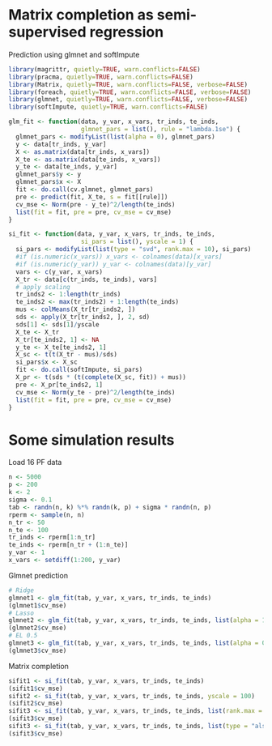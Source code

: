 Matrix completion as semi-supervised regression
========================================================

Prediction using glmnet and softImpute
```r
library(magrittr, quietly=TRUE, warn.conflicts=FALSE)
library(pracma, quietly=TRUE, warn.conflicts=FALSE)
library(Matrix, quietly=TRUE, warn.conflicts=FALSE, verbose=FALSE)
library(foreach, quietly=TRUE, warn.conflicts=FALSE, verbose=FALSE)
library(glmnet, quietly=TRUE, warn.conflicts=FALSE, verbose=FALSE)
library(softImpute, quietly=TRUE, warn.conflicts=FALSE)
```
```r
glm_fit <- function(data, y_var, x_vars, tr_inds, te_inds,
                    glmnet_pars = list(), rule = "lambda.1se") {
  glmnet_pars <- modifyList(list(alpha = 0), glmnet_pars)
  y <- data[tr_inds, y_var]
  X <- as.matrix(data[tr_inds, x_vars])
  X_te <- as.matrix(data[te_inds, x_vars])
  y_te <- data[te_inds, y_var]
  glmnet_pars$y <- y
  glmnet_pars$x <- X
  fit <- do.call(cv.glmnet, glmnet_pars)
  pre <- predict(fit, X_te, s = fit[[rule]])
  cv_mse <- Norm(pre - y_te)^2/length(te_inds)
  list(fit = fit, pre = pre, cv_mse = cv_mse)
}

si_fit <- function(data, y_var, x_vars, tr_inds, te_inds,
                    si_pars = list(), yscale = 1) {
  si_pars <- modifyList(list(type = "svd", rank.max = 10), si_pars)
  #if (is.numeric(x_vars)) x_vars <- colnames(data)[x_vars]
  #if (is.numeric(y_var)) y_var <- colnames(data)[y_var]
  vars <- c(y_var, x_vars)
  X_tr <- data[c(tr_inds, te_inds), vars]
  # apply scaling
  tr_inds2 <- 1:length(tr_inds)
  te_inds2 <- max(tr_inds2) + 1:length(te_inds)
  mus <- colMeans(X_tr[tr_inds2, ])
  sds <- apply(X_tr[tr_inds2, ], 2, sd)
  sds[1] <- sds[1]/yscale
  X_te <- X_tr
  X_tr[te_inds2, 1] <- NA
  y_te <- X_te[te_inds2, 1]
  X_sc <- t(t(X_tr - mus)/sds)
  si_pars$x <- X_sc
  fit <- do.call(softImpute, si_pars)
  X_pr <- t(sds * (t(complete(X_sc, fit)) + mus))
  pre <- X_pr[te_inds2, 1]
  cv_mse <- Norm(y_te - pre)^2/length(te_inds)
  list(fit = fit, pre = pre, cv_mse = cv_mse)
}
```

# Some simulation results

Load 16 PF data

```r
n <- 5000
p <- 200
k <- 2
sigma <- 0.1
tab <- randn(n, k) %*% randn(k, p) + sigma * randn(n, p)
rperm <- sample(n, n)
n_tr <- 50
n_te <- 100
tr_inds <- rperm[1:n_tr]
te_inds <- rperm[n_tr + (1:n_te)]
y_var <- 1
x_vars <- setdiff(1:200, y_var)
```


Glmnet prediction
```r
# Ridge
glmnet1 <- glm_fit(tab, y_var, x_vars, tr_inds, te_inds)
(glmnet1$cv_mse)
# Lasso
glmnet2 <- glm_fit(tab, y_var, x_vars, tr_inds, te_inds, list(alpha = 1))
(glmnet2$cv_mse)
# EL 0.5
glmnet3 <- glm_fit(tab, y_var, x_vars, tr_inds, te_inds, list(alpha = 0.5))
(glmnet3$cv_mse)
```

Matrix completion
```r
sifit1 <- si_fit(tab, y_var, x_vars, tr_inds, te_inds)
(sifit1$cv_mse)
sifit2 <- si_fit(tab, y_var, x_vars, tr_inds, te_inds, yscale = 100)
(sifit2$cv_mse)
sifit3 <- si_fit(tab, y_var, x_vars, tr_inds, te_inds, list(rank.max = 3), 1000)
(sifit3$cv_mse)
sifit3 <- si_fit(tab, y_var, x_vars, tr_inds, te_inds, list(type = "als", rank.max = k), 1)
(sifit3$cv_mse)
```


